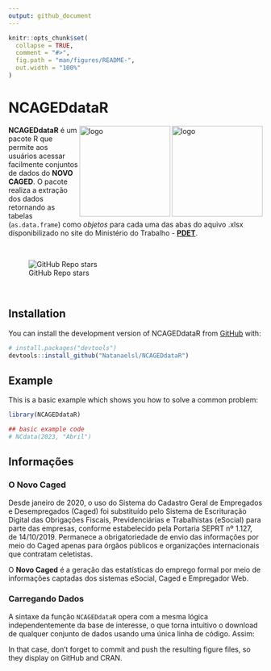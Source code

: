 ```yaml
---
output: github_document
---
```


<!-- README.md is generated from README.Rmd. Please edit that file -->

```r
knitr::opts_chunk$set(
  collapse = TRUE,
  comment = "#>",
  fig.path = "man/figures/README-",
  out.width = "100%"
)
```

# NCAGEDdataR

<!-- badges: start -->
<!-- badges: end -->

<img align="right" src="man/figures/NCAGEDdataR_logo1.png" alt="logo" width="180"><img align="right" src="man/figures/NCAGEDdataR_logo2.png" alt="logo" width="180">

**NCAGEDdataR** é um pacote R que permite aos usuários acessar facilmente conjuntos de dados do **NOVO CAGED**. O pacote realiza a extração dos dados retornando as tabelas (`as.data.frame`) como *objetos* para cada uma das abas do aquivo .xlsx dísponibilizado no site do Ministério do Trabalho -  **[PDET](http://pdet.mte.gov.br/novo-caged)**.

<br />

<!-- badges: start -->

<!-- [![CRAN/METACRAN Version](https://www.r-pkg.org/badges/version/geouy)](https://CRAN.R-project.org/package=geouy) -->
<!-- [![CRAN/METACRAN Total downloads](https://cranlogs.r-pkg.org/badges/grand-total/geouy?color=blue)](https://CRAN.R-project.org/package=geouy)  -->
<!-- [![CRAN/METACRAN downloads per month](https://cranlogs.r-pkg.org/badges/geouy?color=orange)](https://CRAN.R-project.org/package=geouy) -->
<!-- <br /> -->
<!-- [![Project Status: Active – The project has reached a stable, usable state and is being actively developed.](https://www.repostatus.org/badges/latest/active.svg)](https://www.repostatus.org/#active) -->
<!-- [![AppVeyor build status](https://ci.appveyor.com/api/projects/status/github/RichDeto/geouy?branch=master&svg=true)](https://ci.appveyor.com/project/RichDeto/geouy) -->
<!-- [![R](https://github.com/Natanaelsl/NCAGEDdataR/actions/workflows/r.yml/badge.svg)](https://github.com/Natanaelsl/NCAGEDdataR/actions/workflows/r.yml) -->
![GitHub Repo stars](https://img.shields.io/github/stars/Natanaelsl/pagedreport?color=orange)

<!-- badges: end -->

<br />

<!-- --- -->

## Installation

You can install the development version of NCAGEDdataR from [GitHub](https://github.com/) with:

``` r
# install.packages("devtools")
devtools::install_github("Natanaelsl/NCAGEDdataR")
```

<!-- --- -->

## Example

This is a basic example which shows you how to solve a common problem:

```r
library(NCAGEDdataR)

## basic example code
# NCdata(2023, "Abril")

```


<!-- --- -->

## Informações

### O Novo Caged

Desde janeiro de 2020, o uso do Sistema do Cadastro Geral de Empregados e Desempregados (Caged) foi substituído pelo Sistema de Escrituração Digital das Obrigações Fiscais, Previdenciárias e Trabalhistas (eSocial) para parte das empresas, conforme estabelecido pela Portaria SEPRT nº 1.127, de 14/10/2019. Permanece a obrigatoriedade de envio das informações por meio do Caged apenas para órgãos públicos e organizações internacionais que contratam celetistas.

O **Novo Caged** é a geração das estatísticas do emprego formal por meio de informações captadas dos sistemas eSocial, Caged e Empregador Web. 


### Carregando Dados

A sintaxe da função `NCAGEDdataR` opera com a mesma lógica independentemente da base de interesse, o que torna intuitivo o download de qualquer conjunto de dados usando uma única linha de código. Assim:


In that case, don't forget to commit and push the resulting figure files, so they display on GitHub and CRAN.
